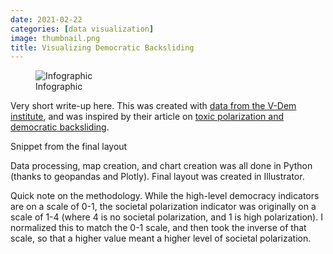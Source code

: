 ```yaml
---
date: 2021-02-22
categories: [data visualization]
image: thumbnail.png
title: Visualizing Democratic Backsliding
---
```


![Infographic](infographic.png)

Very short write-up here. This was created with [data from the V-Dem institute](https://www.v-dem.net/en/data/data/v-dem-dataset/), and was inspired by their article on [toxic polarization and democratic backsliding](https://www.v-dem.net/en/news/polarization-global-threat-democracy/).

Snippet from the final layout

Data processing, map creation, and chart creation was all done in Python (thanks to geopandas and Plotly). Final layout was created in Illustrator.

Quick note on the methodology. While the high-level democracy indicators are on a scale of 0-1, the societal polarization indicator was originally on a scale of 1-4 (where 4 is no societal polarization, and 1 is high polarization). I normalized this to match the 0-1 scale, and then took the inverse of that scale, so that a higher value meant a higher level of societal polarization.